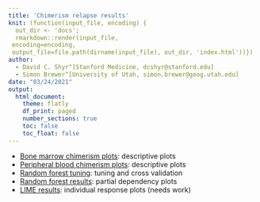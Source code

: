 ```yaml
---
title: 'Chimerism relapse results'
knit: (function(input_file, encoding) {
  out_dir <- 'docs';
  rmarkdown::render(input_file,
 encoding=encoding,
 output_file=file.path(dirname(input_file), out_dir, 'index.html'))})
author:
  - David C. Shyr^[Stanford Medicine, dcshyr@stanford.edu]
  - Simon Brewer^[University of Utah, simon.brewer@geog.utah.edu]
date: "03/24/2021"
output:
  html_document:
    theme: flatly
    df_print: paged
    number_sections: true
    toc: false
    toc_float: false
---
```



- [Bone marrow chimerism plots][bmc_plots]: descriptive plots
- [Peripheral blood chimerism plots][pbc_plots]: descriptive plots
- [Random forest tuning][rf_tuning]: tuning and cross validation
- [Random forest results][rf_predict]: partial dependency plots
- [LIME results][rf_lime]: individual response plots (needs work)

[bmc_plots]: https://simonbrewer.github.io/chimerism_ml/plots_bmc.html
[pbc_plots]: https://simonbrewer.github.io/chimerism_ml/plots_pbc.html
[rf_tuning]: https://simonbrewer.github.io/chimerism_ml/rf_tuning.html
[rf_predict]: https://simonbrewer.github.io/chimerism_ml/rf_predict.html
[rf_lime]: https://simonbrewer.github.io/chimerism_ml/rf_lime.html


